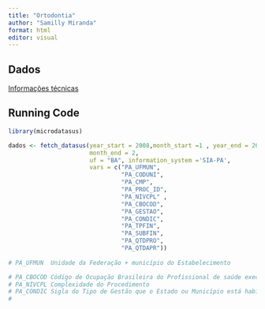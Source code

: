 ```yaml
---
title: "Ortodontia"
author: "Samilly Miranda"
format: html
editor: visual
---
```


## Dados 

[Informações técnicas](http://w3.datasus.gov.br/siasih/Arquivos/SIASUS_Informe_T%C3%A9cnico_2008-01.pdf)

## Running Code

```r
library(microdatasus)

dados <- fetch_datasus(year_start = 2008,month_start =1 , year_end = 2008,
                       month_end = 2,
                       uf = "BA", information_system ='SIA-PA',
                       vars = c("PA_UFMUN",
                                "PA_CODUNI",
                                "PA_CMP",
                                "PA_PROC_ID",
                                "PA_NIVCPL" ,
                                "PA_CBOCOD",
                                "PA_GESTAO",
                                "PA_CONDIC",
                                "PA_TPFIN",
                                "PA_SUBFIN",
                                "PA_QTDPRO",
                                "PA_QTDAPR"))
                                
# PA_UFMUN  Unidade da Federação + município do Estabelecimento

# PA_CBOCOD Código de Ocupação Brasileira do Profissional de saúde executante
# PA_NIVCPL Complexidade do Procedimento  
# PA_CONDIC Sigla do Tipo de Gestão que o Estado ou Município está habilitado.
#

```
